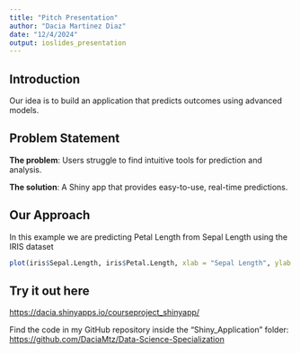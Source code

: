 ---
title: "Pitch Presentation"
author: "Dacia Martinez Diaz"
date: "12/4/2024"
output: ioslides_presentation
---

## Introduction
Our idea is to build an application that predicts outcomes using advanced models. 

## Problem Statement
**The problem**: Users struggle to find intuitive tools for prediction and analysis.

**The solution**: A Shiny app that provides easy-to-use, real-time predictions.

## Our Approach

In this example we are predicting Petal Length from Sepal Length using the IRIS dataset
```{r echo=TRUE, eval=TRUE}
plot(iris$Sepal.Length, iris$Petal.Length, xlab = "Sepal Length", ylab = "Petal Length", pch = 16, col = "lightblue", main = "Prediction of Petal Length Based on Sepal Length")

```

## Try it out here

[https://dacia.shinyapps.io/courseproject_shinyapp/](https://dacia.shinyapps.io/courseproject_shinyapp/)

Find the code in my GitHub repository inside the "Shiny_Application" folder:  
[https://github.com/DaciaMtz/Data-Science-Specialization](https://github.com/DaciaMtz/Data-Science-Specialization)
